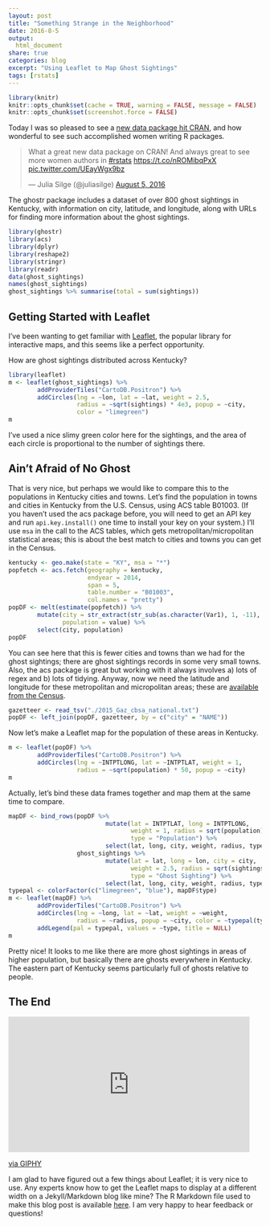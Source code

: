 ```yaml
---
layout: post
title: "Something Strange in the Neighborhood"
date: 2016-8-5
output:
  html_document
share: true
categories: blog
excerpt: "Using Leaflet to Map Ghost Sightings"
tags: [rstats]
---
```


```r
library(knitr)
knitr::opts_chunk$set(cache = TRUE, warning = FALSE, message = FALSE)
knitr::opts_chunk$set(screenshot.force = FALSE)
```

Today I was so pleased to see a [new data package hit CRAN](https://cran.r-project.org/web/packages/ghostr/), and how wonderful to see such accomplished women writing R packages.

<blockquote class="twitter-tweet" data-lang="en"><p lang="en" dir="ltr">What a great new data package on CRAN! And always great to see more women authors in <a href="https://twitter.com/hashtag/rstats?src=hash">#rstats</a> <a href="https://t.co/nROMibqPxX">https://t.co/nROMibqPxX</a> <a href="https://t.co/UEayWgx9bz">pic.twitter.com/UEayWgx9bz</a></p>&mdash; Julia Silge (@juliasilge) <a href="https://twitter.com/juliasilge/status/761551224646668289">August 5, 2016</a></blockquote>
<script async src="http://platform.twitter.com/widgets.js" charset="utf-8"></script>

The ghostr package includes a dataset of over 800 ghost sightings in Kentucky, with information on city, latitude, and longitude, along with URLs for finding more information about the ghost sightings.

```r
library(ghostr)
library(acs)
library(dplyr)
library(reshape2)
library(stringr)
library(readr)
data(ghost_sightings)
names(ghost_sightings)
ghost_sightings %>% summarise(total = sum(sightings))
```

## Getting Started with Leaflet

I've been wanting to get familiar with [Leaflet](https://rstudio.github.io/leaflet/), the popular library for interactive maps, and this seems like a perfect opportunity.

How are ghost sightings distributed across Kentucky?

```r
library(leaflet)
m <- leaflet(ghost_sightings) %>%
        addProviderTiles("CartoDB.Positron") %>%
        addCircles(lng = ~lon, lat = ~lat, weight = 2.5,
                   radius = ~sqrt(sightings) * 4e3, popup = ~city,
                   color = "limegreen")
m
```

I've used a nice slimy green color here for the sightings, and the area of each circle is proportional to the number of sightings there.

## Ain't Afraid of No Ghost

That is very nice, but perhaps we would like to compare this to the populations in Kentucky cities and towns. Let's find the population in towns and cities in Kentucky from the U.S. Census, using ACS table B01003. (If you haven't used the acs package before, you will need to get an API key and run `api.key.install()` one time to install your key on your system.) I'll use `msa` in the call to the ACS tables, which gets metropolitan/micropolitan statistical areas; this is about the best match to cities and towns you can get in the Census.

```r
kentucky <- geo.make(state = "KY", msa = "*")
popfetch <- acs.fetch(geography = kentucky, 
                      endyear = 2014,
                      span = 5, 
                      table.number = "B01003",
                      col.names = "pretty")
popDF <- melt(estimate(popfetch)) %>%
        mutate(city = str_extract(str_sub(as.character(Var1), 1, -11), ".+?(?= \\(part)|.+"),
               population = value) %>%
        select(city, population)
popDF
```

You can see here that this is fewer cities and towns than we had for the ghost sightings; there are ghost sightings records in some very small towns. Also, the acs package is great but working with it always involves a) lots of regex and b) lots of tidying. Anyway, now we need the latitude and longitude for these metropolitan and micropolitan areas; these are [available from the Census](https://www.census.gov/geo/maps-data/data/gazetteer2015.html). 

```r
gazetteer <- read_tsv("./2015_Gaz_cbsa_national.txt")
popDF <- left_join(popDF, gazetteer, by = c("city" = "NAME"))
```

Now let's make a Leaflet map for the population of these areas in Kentucky.

```r
m <- leaflet(popDF) %>%
        addProviderTiles("CartoDB.Positron") %>%
        addCircles(lng = ~INTPTLONG, lat = ~INTPTLAT, weight = 1,
                   radius = ~sqrt(population) * 50, popup = ~city)
m
```

Actually, let's bind these data frames together and map them at the same time to compare.

```r
mapDF <- bind_rows(popDF %>%
                           mutate(lat = INTPTLAT, long = INTPTLONG, 
                                  weight = 1, radius = sqrt(population) * 50, 
                                  type = "Population") %>%
                           select(lat, long, city, weight, radius, type),
                   ghost_sightings %>% 
                           mutate(lat = lat, long = lon, city = city, 
                                  weight = 2.5, radius = sqrt(sightings) * 4e3, 
                                  type = "Ghost Sighting") %>%
                           select(lat, long, city, weight, radius, type))
typepal <- colorFactor(c("limegreen", "blue"), mapDF$type)
m <- leaflet(mapDF) %>%
        addProviderTiles("CartoDB.Positron") %>%
        addCircles(lng = ~long, lat = ~lat, weight = ~weight,
                   radius = ~radius, popup = ~city, color = ~typepal(type)) %>%
        addLegend(pal = typepal, values = ~type, title = NULL)
m
```

Pretty nice! It looks to me like there are more ghost sightings in areas of higher population, but basically there are ghosts everywhere in Kentucky. The eastern part of Kentucky seems particularly full of ghosts relative to people.

## The End

<iframe src="http://giphy.com/embed/3o7qE5BD09LwNj4qSk" width="480" height="270" frameBorder="0" class="giphy-embed" allowFullScreen></iframe><p><a href="http://giphy.com/gifs/kristen-wiig-melissa-mccarthy-we-dont-want-mass-hysteria-3o7qE5BD09LwNj4qSk">via GIPHY</a></p>

I am glad to have figured out a few things about Leaflet; it is very nice to use. Any experts know how to get the Leaflet maps to display at a different width on a Jekyll/Markdown blog like mine? The R Markdown file used to make this blog post is available [here](https://github.com/juliasilge/juliasilge.github.io/blob/master/_R/2016-08-05-Something-Strange.Rmd). I am very happy to hear feedback or questions!


